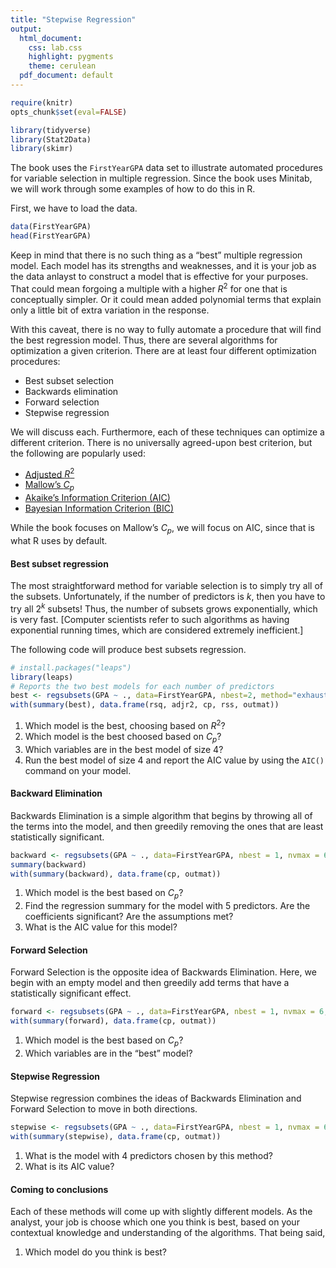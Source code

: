 ```yaml
---
title: "Stepwise Regression"
output:
  html_document:
    css: lab.css
    highlight: pygments
    theme: cerulean
  pdf_document: default
---
```


```r
require(knitr)
opts_chunk$set(eval=FALSE)
```

```r
library(tidyverse)
library(Stat2Data)
library(skimr)
```

The book uses the `FirstYearGPA` data set to illustrate automated procedures for variable selection in multiple regression. Since the book uses Minitab, we will work through some examples of how to do this in R. 

First, we have to load the data. 

```r
data(FirstYearGPA)
head(FirstYearGPA)
```

Keep in mind that there is no such thing as a "best" multiple regression model. Each model has its strengths and weaknesses, and it is your job as the data anlayst to construct a model that is effective for your purposes. That could mean forgoing a multiple with a higher $R^2$ for one that is conceptually simpler. Or it could mean added polynomial terms that explain only a little bit of extra variation in the response. 

With this caveat, there is no way to fully automate a procedure that will find the best regression model. Thus, there are several algorithms for optimization a given criterion. There are at least four different optimization procedures:

- Best subset selection
- Backwards elimination
- Forward selection
- Stepwise regression

We will discuss each. Furthermore, each of these techniques can optimize a different criterion. There is no universally agreed-upon best criterion, but the following are popularly used:

  - [Adjusted $R^2$](http://en.wikipedia.org/wiki/Coefficient_of_determination#Adjusted_R2)
  - [Mallow's $C_p$](http://en.wikipedia.org/wiki/Mallows%27s_Cp)
  - [Akaike's Information Criterion (AIC)](http://en.wikipedia.org/wiki/Akaike_information_criterion)
  - [Bayesian Information Criterion (BIC)](http://en.wikipedia.org/wiki/Bayesian_information_criterion)

While the book focuses on Mallow's $C_p$, we will focus on AIC, since that is what R uses by default. 

#### Best subset regression

The most straightforward method for variable selection is to simply try all of the subsets. Unfortunately, if the number of predictors is $k$, then you have to try all $2^k$ subsets! Thus, the number of subsets grows exponentially, which is very fast. [Computer scientists refer to such algorithms as having exponential running times, which are considered extremely inefficient.]

The following code will produce best subsets regression. 

```r
# install.packages("leaps")
library(leaps)
# Reports the two best models for each number of predictors
best <- regsubsets(GPA ~ ., data=FirstYearGPA, nbest=2, method="exhaustive")
with(summary(best), data.frame(rsq, adjr2, cp, rss, outmat))
```

1. Which model is the best, choosing based on $R^2$?
2. Which model is the best choosed based on $C_p$?
1. Which variables are in the best model of size 4?
2. Run the best model of size 4 and report the AIC value by using the `AIC()` command on your model. 

#### Backward Elimination

Backwards Elimination is a simple algorithm that begins by throwing all of the terms into the model, and then greedily removing the ones that are least statistically significant. 

```r
backward <- regsubsets(GPA ~ ., data=FirstYearGPA, nbest = 1, nvmax = 6, method = "backward")
summary(backward)
with(summary(backward), data.frame(cp, outmat))
```

1. Which model is the best based on $C_p$?
1. Find the regression summary for the model with 5 predictors. Are the coefficients significant? Are the assumptions met? 
2. What is the AIC value for this model?


#### Forward Selection

Forward Selection is the opposite idea of Backwards Elimination. Here, we begin with an empty model and then greedily add terms that have a statistically significant effect. 

```r
forward <- regsubsets(GPA ~ ., data=FirstYearGPA, nbest = 1, nvmax = 6, method = "forward")
with(summary(forward), data.frame(cp, outmat))
```

1. Which model is the best based on $C_p$? 
2. Which variables are in the "best" model?

#### Stepwise Regression

Stepwise regression combines the ideas of Backwards Elimination and Forward Selection to move in both directions. 

```r
stepwise <- regsubsets(GPA ~ ., data=FirstYearGPA, nbest = 1, nvmax = 6, method = "seqrep")
with(summary(stepwise), data.frame(cp, outmat))
```

1. What is the model with 4 predictors chosen by this method?
2. What is its AIC value?

#### Coming to conclusions

Each of these methods will come up with slightly different models. As the analyst, your job is choose which one you think is best, based on your contextual knowledge and understanding of the algorithms. That being said,

1. Which model do you think is best?